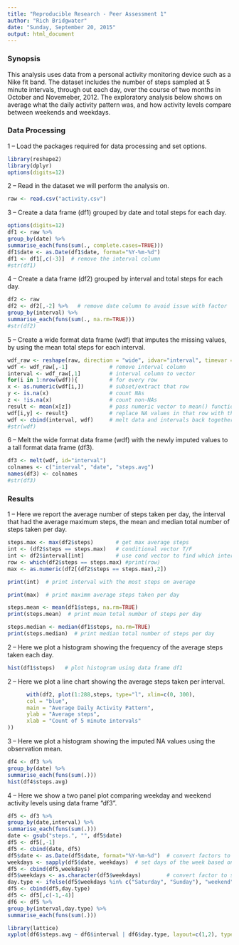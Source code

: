 ```yaml
---
title: "Reproducible Research - Peer Assessment 1"
author: "Rich Bridgwater"
date: "Sunday, September 20, 2015"
output: html_document
---
```

  
### Synopsis
This analysis uses data from a personal activity monitoring device such as a Nike fit band.  The dataset includes the number of steps sampled at 5 minute intervals, through out each day, over the course of two months in October and Novemeber, 2012. The exploratory analysis below shows on average what the daily activity pattern was, and how activity levels compare between weekends and weekdays. 
 
  
### Data Processing

1 -- Load the packages required for data processing and set options.

```r

library(reshape2)
library(dplyr)
options(digits=12)

```

2 -- Read in the dataset we will perform the analysis on.

```r

raw <- read.csv("activity.csv")

```

3 -- Create a data frame (df1) grouped by date and total steps for each day.

```r
options(digits=12)
df1 <- raw %>%
group_by(date) %>% 
summarise_each(funs(sum(., complete.cases=TRUE)))
df1$date <- as.Date(df1$date, format="%Y-%m-%d")
df1 <- df1[,c(-3)]  # remove the interval column
#str(df1)
```


4 -- Create a data frame (df2) grouped by interval and total steps for each day.

```r
df2 <- raw  
df2 <- df2[,-2] %>%   # remove date column to avoid issue with factor
group_by(interval) %>%
summarise_each(funs(sum(., na.rm=TRUE)))
#str(df2)
```
5 -- Create a wide format data frame (wdf) that imputes the missing values, by using the mean total steps for each interval.

``` r
wdf_raw <- reshape(raw, direction = "wide", idvar="interval", timevar ="date")
wdf <- wdf_raw[,-1]             # remove interval column 
interval <- wdf_raw[,1]         # interval column to vector
for(i in 1:nrow(wdf)){          # for every row
x <- as.numeric(wdf[i,])        # subset/extract that row
y <- is.na(x)                   # count NAs
z <- !is.na(x)                  # count non-NAs
result <- mean(x[z])            # pass numeric vector to mean() function
wdf[i,y] <- result}             # replace NA values in that row with the row mean}    
wdf <- cbind(interval, wdf)     # melt data and intervals back together
#str(wdf)
```
  
6 -- Melt the wide format data frame (wdf) with the newly imputed values to a tall format data frame (df3).
``` r
df3 <- melt(wdf, id="interval")
colnames <- c("interval", "date", "steps.avg")
names(df3) <- colnames
#str(df3)
```



### Results

1 -- Here we report the average number of steps taken per day, the interval that had the average maximum steps, the mean and median total number of steps taken per day.

```r
steps.max <- max(df2$steps)       # get max average steps
int <- (df2$steps == steps.max)   # conditional vector T/F 
int <- df2$interval[int]          # use cond vector to find which interval had the max steps 
row <- which(df2$steps == steps.max) #print(row)     
max <- as.numeric(df2[(df2$steps == steps.max),2]) 
```

```r
print(int)  # print interval with the most steps on average
```

```r
print(max)  # print maximm average steps taken per day
```

```r
steps.mean <- mean(df1$steps, na.rm=TRUE)
print(steps.mean)  # print mean total number of steps per day
```

```r
steps.median <- median(df1$steps, na.rm=TRUE)
print(steps.median)  # print median total number of steps per day
```


2 -- Here we plot a histogram showing the frequency of the average steps taken each day.
```r
hist(df1$steps)   # plot histogram using data frame df1
```

2 -- Here we plot a line chart showing the average steps taken per interval.
``` r
      with(df2, plot(1:288,steps, type="l", xlim=c(0, 300),
      col = "blue", 
      main = "Average Daily Activity Pattern",
      ylab = "Average steps",
      xlab = "Count of 5 minute intervals"
))
```

3 -- Here we plot a histogram showing the imputed NA values using the observation mean.

```r
df4 <- df3 %>% 
group_by(date) %>%
summarise_each(funs(sum(.)))
hist(df4$steps.avg)
```

4 -- Here we show a two panel plot comparing weekday and weekend activity levels using data frame "df3".

``` r
   
df5 <- df3 %>% 
group_by(date,interval) %>%
summarise_each(funs(sum(.)))
date <- gsub("steps.", "", df5$date)
df5 <- df5[,-1]
df5 <- cbind(date, df5)
df5$date <- as.Date(df5$date, format="%Y-%m-%d")  # convert factors to dates
weekdays <- sapply(df5$date, weekdays)  # set days of the week based on date column 
df5 <- cbind(df5,weekdays)
df5$weekdays <- as.character(df5$weekdays)        # convert factor to strings
day.type <- ifelse(df5$weekdays %in% c("Saturday", "Sunday"), "weekend", "weekday")
df5 <- cbind(df5,day.type)
df5 <- df5[,c(-1,-4)]
df6 <- df5 %>% 
group_by(interval,day.type) %>%
summarise_each(funs(sum(.)))
```

``` r
library(lattice)
xyplot(df6$steps.avg ~ df6$interval | df6$day.type, layout=c(1,2), type="l")
```



